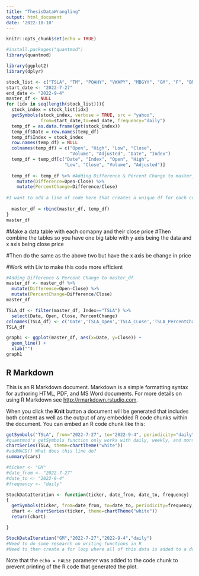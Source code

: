 ```yaml
---
title: "ThesisDataWrangling"
output: html_document
date: '2022-10-10'
---
```


```r
knitr::opts_chunk$set(echo = TRUE)

#install.packages("quantmod")
library(quantmod)
```

```r
library(ggplot2)
library(dplyr)
```


```r

stock_list <- c("TSLA", "TM", "POAHY", "VWAPY", "MBGYY", "GM", "F", "BMWYY", "STLA", "HMC", "RACE", "RIVN", "HYMTF", "NIO", "LCID", "TTM")
start_date <- "2022-7-27"
end_date <- "2022-9-4"
master_df <- NULL
for (idx in seq(length(stock_list))){
  stock_index = stock_list[idx]
  getSymbols(stock_index, verbose = TRUE, src = "yahoo", 
             from=start_date,to=end_date, frequency="daily")
  temp_df = as.data.frame(get(stock_index))
  temp_df$Date = row.names(temp_df)
  temp_df$Index = stock_index
  row.names(temp_df) = NULL
  colnames(temp_df) = c("Open", "High", "Low", "Close", 
                        "Volume", "Adjusted", "Date", "Index")
  temp_df = temp_df[c("Date", "Index", "Open", "High", 
                      "Low", "Close", "Volume", "Adjusted")]
  
  temp_df <- temp_df %>% #Adding Difference & Percent Change to master_df 
    mutate(Difference=Open-Close) %>%
    mutate(PercentChange=Difference/Close)
  
#I want to add a line of code here that creates a unique df for each company as the for loop iterates through each stock_list index. EX:TSLA_df, TM_df, POAHY_df
  
  master_df = rbind(master_df, temp_df)
}
master_df
```

#Make a data table with each comapny and their close price
#Then combine the tables so you have one big table with y axis being the data and x axis being close price

#Then do the same as the above two but have the x axis be change in price

#Work with Liv to make this code more efficient



```r
#Adding Difference & Percent Change to master_df 
master_df <- master_df %>% 
  mutate(Difference=Open-Close) %>%
  mutate(PercentChange=Difference/Close)
master_df
```
```r
TSLA_df <- filter(master_df, Index=="TSLA") %>%
  select(Date, Open, Close, PercentChange)
colnames(TSLA_df) <- c('Date','TSLA_Open','TSLA_CLose','TSLA_PercentChange')
TSLA_df
```


```r
graph1 <- ggplot(master_df, aes(x=Date, y=Close)) +
  geom_line() + 
  xlab("")
graph1
```



## R Markdown

This is an R Markdown document. Markdown is a simple formatting syntax for authoring HTML, PDF, and MS Word documents. For more details on using R Markdown see <http://rmarkdown.rstudio.com>.

When you click the **Knit** button a document will be generated that includes both content as well as the output of any embedded R code chunks within the document. You can embed an R code chunk like this:

```r
getSymbols("TSLA", from="2022-7-27", to="2022-9-4", periodicity="daily", src="yahoo")
#quantmod's getSymbols function only works with daily, weekly, and monthly
chartSeries(TSLA, theme=chartTheme("white"))
#addMACD() What does this line do?
summary(cars)
```
```r

#ticker <- "GM"
#date_from <- "2022-7-27"
#date_to <- "2022-9-4"
#frequency <- "daily"

StockDataIteration <- function(ticker, date_from, date_to, frequency)
{
  getSymbols(ticker, from=date_from, to=date_to, periodicity=frequency, src="yahoo")
  chart <- chartSeries(ticker, theme=chartTheme("white"))
  return(chart)

}
```

```r
StockDataIteration("GM","2022-7-27","2022-9-4","daily")
#Need to do some research on writing functions in R
#Need to then create a for loop where all of this data is added to a datatable as a new column
```



Note that the `echo = FALSE` parameter was added to the code chunk to prevent printing of the R code that generated the plot.
